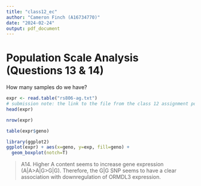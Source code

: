```yaml
---
title: "class12_ec"
author: "Cameron Finch (A16734770)"
date: "2024-02-24"
output: pdf_document
---
```


# Population Scale Analysis (Questions 13 & 14)

How many samples do we have?

```r
expr <- read.table("rs806-ag.txt")
# submission note: the link to the file from the class 12 assignment pdf would not work. I instead had to use the link from the class page 
head(expr)
```

```r
nrow(expr)
```

```r
table(expr$geno)
```
```r
library(ggplot2)
ggplot(expr) + aes(x=geno, y=exp, fill=geno) + 
  geom_boxplot(notch=T)
```
> A14. Higher A content seems to increase gene expression (A|A>A|G>G|G). Therefore, the G|G SNP seems to have a clear association with downregulation of ORMDL3 expression.
